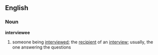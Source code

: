 ==English==
===Noun===
'''interviewee'''
#someone being [[interviewed]]; the [[recipient]] of an [[interview]]; usually, the one answering the questions
